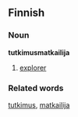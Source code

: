 ==Finnish==
===Noun===
'''tutkimusmatkailija'''
#[[explorer]]
===Related words===
[[tutkimus]], [[matkailija]]